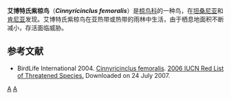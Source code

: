 {{Speciesbox
| taxon = Cinnyricinclus femoralis
| image              = Abbott's Starling (male).jpg
| image_caption      =雄性
| image2 =Abbott's Starling (juvenile).jpg
| image2_caption = 雌性
| status             = VU
| status_system      = IUCN3.1
| binomial_authority = （Richmond，1897）
}}
'''艾博特氏紫椋鸟'''（'''''Cinnyricinclus femoralis'''''）是[[椋鸟科|椋鸟科]]的一种鸟，在[[坦桑尼亚|坦桑尼亚]]和[[肯尼亚|肯尼亚]]发现。艾博特氏紫椋鸟在亚热带或热带的雨林中生活，由于栖息地面积不断减小，存活面临威胁。

==参考文献==
* BirdLife International 2004.  [http://www.iucnredlist.org/apps/redlist/details/4890/0 Cinnyricinclus femoralis].   [http://www.iucnredlist.org 2006 IUCN Red List of Threatened Species. ] {{WebCite|url=https://www.webcitation.org/6137CKTqL?url=http://www.iucnredlist.org/ |date=20110819073403 |dateformat=iso }}  Downloaded on 24 July 2007.
{{Taxonbar}}
[[Category:椋鳥科|A]]
[[Category:_1897年描述的鸟类|A]]